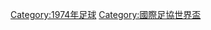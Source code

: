{{Commons cat|FIFA World Cup 1974}}

[[Category:1974年足球|Category:1974年足球]]
[[Category:國際足協世界盃|Category:國際足協世界盃]]